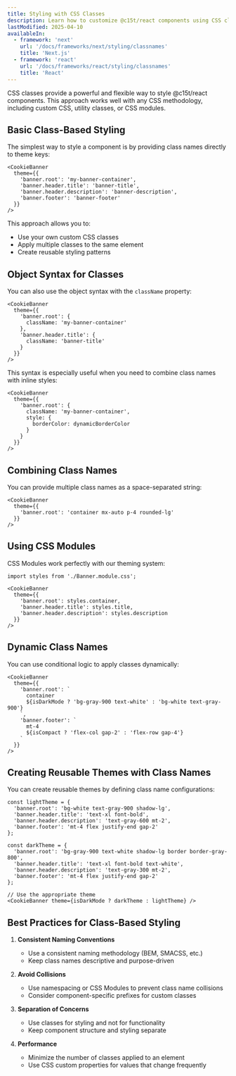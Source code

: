 ```yaml
---
title: Styling with CSS Classes
description: Learn how to customize @c15t/react components using CSS class names and class-based styling.
lastModified: 2025-04-10
availableIn:
  - framework: 'next'
    url: '/docs/frameworks/next/styling/classnames'
    title: 'Next.js'
  - framework: 'react'
    url: '/docs/frameworks/react/styling/classnames'
    title: 'React'
---
```


CSS classes provide a powerful and flexible way to style @c15t/react components. This approach works well with any CSS methodology, including custom CSS, utility classes, or CSS modules.

## Basic Class-Based Styling

The simplest way to style a component is by providing class names directly to theme keys:

```tsx
<CookieBanner 
  theme={{
    'banner.root': 'my-banner-container',
    'banner.header.title': 'banner-title',
    'banner.header.description': 'banner-description',
    'banner.footer': 'banner-footer'
  }}
/>
```

This approach allows you to:

- Use your own custom CSS classes
- Apply multiple classes to the same element
- Create reusable styling patterns

## Object Syntax for Classes

You can also use the object syntax with the `className` property:

```tsx
<CookieBanner 
  theme={{
    'banner.root': {
      className: 'my-banner-container'
    },
    'banner.header.title': {
      className: 'banner-title'
    }
  }}
/>
```

This syntax is especially useful when you need to combine class names with inline styles:

```tsx
<CookieBanner 
  theme={{
    'banner.root': {
      className: 'my-banner-container',
      style: {
        borderColor: dynamicBorderColor
      }
    }
  }}
/>
```

## Combining Class Names

You can provide multiple class names as a space-separated string:

```tsx
<CookieBanner 
  theme={{
    'banner.root': 'container mx-auto p-4 rounded-lg'
  }}
/>
```

## Using CSS Modules

CSS Modules work perfectly with our theming system:

```tsx
import styles from './Banner.module.css';

<CookieBanner 
  theme={{
    'banner.root': styles.container,
    'banner.header.title': styles.title,
    'banner.header.description': styles.description
  }}
/>
```

## Dynamic Class Names

You can use conditional logic to apply classes dynamically:

```tsx
<CookieBanner 
  theme={{
    'banner.root': `
      container 
      ${isDarkMode ? 'bg-gray-900 text-white' : 'bg-white text-gray-900'}
    `,
    'banner.footer': `
      mt-4 
      ${isCompact ? 'flex-col gap-2' : 'flex-row gap-4'}
    `
  }}
/>
```

## Creating Reusable Themes with Class Names

You can create reusable themes by defining class name configurations:

```tsx
const lightTheme = {
  'banner.root': 'bg-white text-gray-900 shadow-lg',
  'banner.header.title': 'text-xl font-bold',
  'banner.header.description': 'text-gray-600 mt-2',
  'banner.footer': 'mt-4 flex justify-end gap-2'
};

const darkTheme = {
  'banner.root': 'bg-gray-900 text-white shadow-lg border border-gray-800',
  'banner.header.title': 'text-xl font-bold text-white',
  'banner.header.description': 'text-gray-300 mt-2',
  'banner.footer': 'mt-4 flex justify-end gap-2'
};

// Use the appropriate theme
<CookieBanner theme={isDarkMode ? darkTheme : lightTheme} />
```

## Best Practices for Class-Based Styling

1. **Consistent Naming Conventions**
   - Use a consistent naming methodology (BEM, SMACSS, etc.)
   - Keep class names descriptive and purpose-driven

2. **Avoid Collisions**
   - Use namespacing or CSS Modules to prevent class name collisions
   - Consider component-specific prefixes for custom classes

3. **Separation of Concerns**
   - Use classes for styling and not for functionality
   - Keep component structure and styling separate

4. **Performance**
   - Minimize the number of classes applied to an element
   - Use CSS custom properties for values that change frequently
